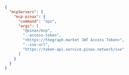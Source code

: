 ```json
{
  "mcpServers": {
    "mcp-pinax": {
      "command": "npx",
      "args": [
        "@pinax/mcp",
        "--access-token",
        "<https://thegraph.market JWT Access Token>",
        "--sse-url",
        "https://token-api.service.pinax.network/sse"
      ]
    }
  }
}
```
